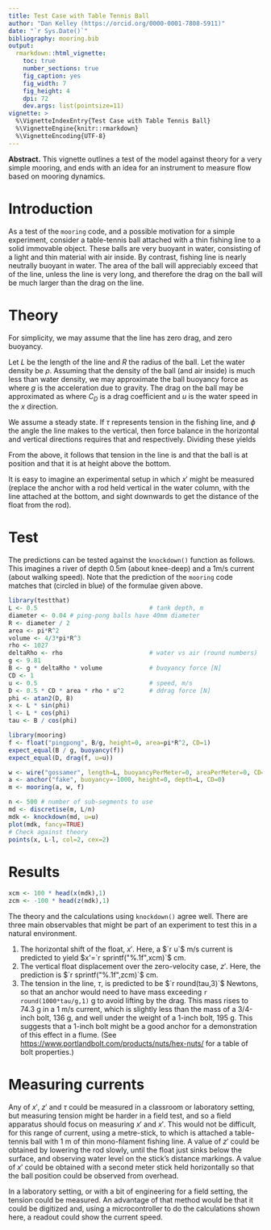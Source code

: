 ```yaml
---
title: Test Case with Table Tennis Ball
author: "Dan Kelley (https://orcid.org/0000-0001-7808-5911)"
date: "`r Sys.Date()`"
bibliography: mooring.bib
output:
  rmarkdown::html_vignette:
    toc: true
    number_sections: true
    fig_caption: yes
    fig_width: 7
    fig_height: 4
    dpi: 72
    dev.args: list(pointsize=11)
vignette: >
  %\VignetteIndexEntry{Test Case with Table Tennis Ball}
  %\VignetteEngine{knitr::rmarkdown}
  %\VignetteEncoding{UTF-8}
---
```


**Abstract.** This vignette outlines a test of the model against
theory for a very simple mooring, and ends with an idea for an
instrument to measure flow based on mooring dynamics.

# Introduction

As a test of the `mooring` code, and a possible motivation for a
simple experiment, consider a table-tennis ball attached with a thin
fishing line to a solid immovable object. These balls are very buoyant
in water, consisting of a light and thin material with air inside. By
contrast, fishing line is nearly neutrally buoyant in water.  The area
of the ball will appreciably exceed that of the line, unless the line
is very long, and therefore the drag on the ball will be much larger
than the drag on the line.

# Theory

For simplicity, we may assume that the line has zero drag, and zero buoyancy.

Let $L$ be the length of the line and $R$ the radius of the ball. Let
the water density be $\rho$.  Assuming that the density of the ball
(and air inside) is much less than water density, we may approximate
the ball buoyancy force as
\begin{equation}
\tag{1}
B = \frac{4}{3}\pi \rho g R^3
\end{equation}
where $g$ is the acceleration due to gravity.  The drag on the ball may be
approximated as
\begin{equation}
\tag{2}
D = \frac{1}{2} C_D \rho \pi R^2 u^2
\end{equation}
where $C_D$ is a drag coefficient and $u$ is the water speed in the $x$ direction.

We assume a steady state. If $\tau$ represents tension in the fishing
line, and $\phi$ the angle the line makes to the vertical, then force
balance in the horizontal and vertical directions requires that
\begin{equation}
\tag{3}
\tau\sin\phi = D
\end{equation}
and
\begin{equation}
\tag{4}
\tau\cos\phi = B
\end{equation}
respectively.  Dividing these yields
\begin{equation}
\tag{5}
\phi = \tan^{-1}\frac{D}{B}
\end{equation}

From the above, it follows that tension in the line is
\begin{equation}
\tag{6}
\tau = \frac{B}{\cos\phi}
\end{equation}
and that the ball is at position
\begin{equation}
\tag{7}
x' = L\sin\phi
\end{equation}
and that it is at height
\begin{equation}
\tag{8}
z' = L - L\cos\phi
\end{equation}
above the bottom.

It is easy to imagine an experimental setup in which $x'$ might be
measured (replace the anchor with a rod held vertical in the water
column, with the line attached at the bottom, and sight downwards to
get the distance of the float from the rod).

# Test

The predictions can be tested against the `knockdown()` function as
follows. This imagines a river of depth 0.5m (about knee-deep) and a
1m/s current (about walking speed).  Note that the prediction of the
`mooring` code matches that (circled in blue) of the formulae given
above.

```r
library(testthat)
L <- 0.5                               # tank depth, m
diameter <- 0.04 # ping-pong balls have 40mm diameter
R <- diameter / 2
area <- pi*R^2
volume <- 4/3*pi*R^3
rho <- 1027
deltaRho <- rho                        # water vs air (round numbers)
g <- 9.81
B <- g * deltaRho * volume             # buoyancy force [N]
CD <- 1
u <- 0.5                               # speed, m/s
D <- 0.5 * CD * area * rho * u^2       # ddrag force [N]
phi <- atan2(D, B)
x <- L * sin(phi)
l <- L * cos(phi)
tau <- B / cos(phi)

library(mooring)
f <- float("pingpong", B/g, height=0, area=pi*R^2, CD=1)
expect_equal(B / g, buoyancy(f))
expect_equal(D, drag(f, u=u))

w <- wire("gossamer", length=L, buoyancyPerMeter=0, areaPerMeter=0, CD=0)
a <- anchor("fake", buoyancy=-1000, height=0, depth=L, CD=0)
m <- mooring(a, w, f)

n <- 500 # number of sub-segments to use
md <- discretise(m, L/n)
mdk <- knockdown(md, u=u)
plot(mdk, fancy=TRUE)
# Check against theory
points(x, L-l, col=2, cex=2)
```

# Results

```r
xcm <- 100 * head(x(mdk),1)
zcm <- -100 * head(z(mdk),1)
```

The theory and the calculations using `knockdown()` agree well.  There are
three main observables that might be part of an experiment to test this in a
natural environment.

1. The horizontal shift of the float, $x'$.  Here, a $`r u`$ m/s current is
   predicted to yield $x'=`r sprintf("%.1f",xcm)`$ cm.
2. The vertical float displacement over the zero-velocity case, $z'$. Here, the
   prediction is $`r sprintf("%.1f",zcm)`$ cm.
3. The tension in the line, $\tau$, is predicted to be $`r round(tau,3)`$ Newtons,
   so that an anchor would need to have mass exceeding `r round(1000*tau/g,1)` g
   to avoid lifting by the drag. This mass rises to 74.3 g in a 1 m/s current,
   which is slightly less than the mass of a 3/4-inch bolt, 136 g, and well
   under the weight of a 1-inch bolt, 195 g.  This suggests that a 1-inch bolt
   might be a good anchor for a demonstration of this effect in a flume.  (See
   <https://www.portlandbolt.com/products/nuts/hex-nuts/> for a table of
   bolt properties.)

# Measuring currents

Any of $x'$, $z'$ and $\tau$ could be measured in a classroom or
laboratory setting, but measuring tension might be harder in a field
test, and so a field apparatus should focus on measuring $x'$ and
$x'$. This would not be difficult, for this range of current, using a
metre-stick, to which is attached a table-tennis ball with 1 m of thin
mono-filament fishing line.  A value of $z'$ could be obtained by
lowering the rod slowly, until the float just sinks below the surface,
and observing water level on the stick's distance markings.  A value
of $x'$ could be obtained with a second meter stick held horizontally
so that the ball position could be observed from overhead.

In a laboratory setting, or with a bit of engineering for a field
setting, the tension could be measured.  An advantage of that method
would be that it could be digitized and, using a microcontroller to do
the calculations shown here, a readout could show the current speed.
